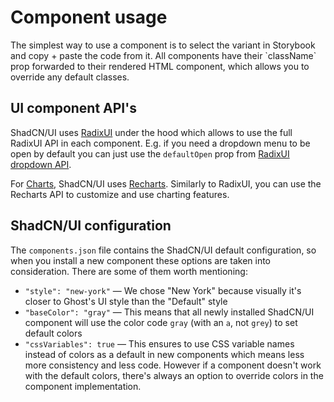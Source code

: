 
<Meta title="Component usage" />

<div className="sb-doc">

# Component usage

<p className="excerpt">The simplest way to use a component is to select the variant in Storybook and copy + paste the code from it. All components have their `className` prop forwarded to their rendered HTML component, which allows you to override any default classes.</p>

## UI component API's

ShadCN/UI uses [RadixUI](https://www.radix-ui.com/) under the hood which allows to use the full RadixUI API in each component. E.g. if you need a dropdown menu to be open by default you can just use the `defaultOpen` prop from [RadixUI dropdown API](https://www.radix-ui.com/primitives/docs/components/dropdown-menu).

For [Charts](https://ui.shadcn.com/charts), ShadCN/UI uses [Recharts](https://recharts.org/en-US/). Similarly to RadixUI, you can use the Recharts API to customize and use charting features.

## ShadCN/UI configuration

The `components.json` file contains the ShadCN/UI default configuration, so when you install a new component these options are taken into consideration. There are some of them worth mentioning:

- `"style": "new-york"` — We chose "New York" because visually it's closer to Ghost's UI style than the "Default" style
- `"baseColor": "gray"` — This means that all newly installed ShadCN/UI component will use the color code `gray` (with an `a`, not `grey`) to set default colors
- `"cssVariables": true` — This ensures to use CSS variable names instead of colors as a default in new components which means less more consistency and less code. However if a component doesn't work with the default colors, there's always an option to override colors in the component implementation.

</div>
